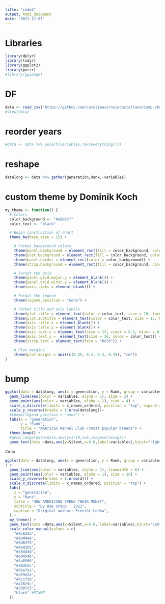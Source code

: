 ```yaml
---
title: "code2"
output: html_document
date: "2022-12-07"
---
```


# Libraries
```r
library(dplyr)
library(tidyr)
library(ggplot2)
library(purrr)
#library(ggimage)
```

# DF
```r
data <- read_csv("https://github.com/carolinacornejocastellano/bump-chart/raw/main/data2.csv")
#View(data)
```

# reorder years
```r
#data <- data %>% select(variables,rev(everything()))
```

# reshape
```r
datalong <- data %>% gather(generation,Rank,-variables)
```

# custom theme by Dominik Koch
```r
my_theme <- function() {
  # Colors
  color_background <- "#e5d9cf"
  color_text <- "black"

  # Begin construction of chart
  theme_bw(base_size = 15) +

    # Format background colors
    theme(panel.background = element_rect(fill = color_background, color = color_background)) +
    theme(plot.background = element_rect(fill = color_background, color = color_background)) +
    theme(panel.border = element_rect(color = color_background)) +
    theme(strip.background = element_rect(fill = color_background, color = color_background)) +

    # Format the grid
    theme(panel.grid.major.y = element_blank()) +
    theme(panel.grid.minor.y = element_blank()) +
    theme(axis.ticks = element_blank()) +

    # Format the legend
    theme(legend.position = "none") +

    # Format title and axis labels
    theme(plot.title = element_text(color = color_text, size = 20, face = "bold", hjust = 0.5, )) +
    theme(plot.subtitle = element_text(color = color_text, size = 15, hjust = 0.5, )) +
    theme(axis.title.x = element_blank()) +
    theme(axis.title.y = element_blank()) +
    theme(axis.text.x = element_text(size = 13, vjust = 0.5, hjust = 0.5, color = color_text, face = "bold")) +
    theme(axis.text.y =  element_text(size = 10, color = color_text)) +
    theme(strip.text = element_text(face = "bold")) +

    # Plot margins
    theme(plot.margin = unit(c(0.35, 0.2, 0.3, 0.35), "cm"))
}
```

# bump
```r
ggplot(data = datalong, aes(x = generation, y = Rank, group = variables)) +
  geom_line(aes(color = variables, alpha = 1), size = 2) +
  geom_point(aes(color = variables, alpha = 1), size = 4) +
  scale_x_discrete(limits = x_names_ordered, position = "top", expand = c(0.30, 0))+
  scale_y_reverse(breaks = 1:nrow(datalong))+
  #theme(legend.position = "none") +
  labs(x = "generation",
       y = "Rank",
       title = "American Kennel Club \nmost popular breeds") +
  theme_bump() + 
  #geom_image(data=data,aes(y=1:10,x=6,image=drawing))+
  geom_text(data =data,aes(y=Silent,x=0.6,label=variables),hjust="right")
```

#mio
```r
ggplot(data = datalong, aes(x = generation, y = Rank, group = variables)
) +
  geom_line(aes(color = variables, alpha = 1), linewidth = 6) +
  geom_point(aes(color = variables, alpha = 1), size = 10) +
  scale_y_reverse(breaks = 1:nrow(df)) +
  scale_x_discrete(limits = x_names_ordered, position = "top") +
  labs(
    x = "generation",
    y = "Rank",
    title = "HOW AMERICANS SPEND THEIR MONEY",
    subtitle = "By Age Group | 2021",
    caption = "Original author: Preethi Lodha",
  ) +
  my_theme() +
  geom_text(data =data,aes(y=Silent,x=0.6, label=variables),hjust="center") + #FIXME
  scale_color_manual(values = c(
    "#9c6255",
    "#a0d4ee",
    "#9d8379",
    "#8e92b5",
    "#484d4d",
    "#ed454b",
    "#8a8986",
    "#a03b5c",
    "#86a7a1",
    "#af9e2e",
    "#6c1f28",
    "#476f9c",
    "#3897c5",
    "black" #FIXME
  ))
```

